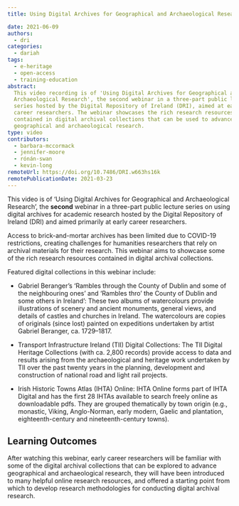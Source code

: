 ```yaml
---
title: Using Digital Archives for Geographical and Archaeological Research

date: 2021-06-09
authors:
  - dri
categories:
  - dariah
tags:
  - e-heritage
  - open-access
  - training-education
abstract:
  This video recording is of 'Using Digital Archives for Geographical and
  Archaeological Research', the second webinar in a three-part public lecture
  series hosted by the Digital Repository of Ireland (DRI), aimed at early
  career researchers. The webinar showcases the rich research resources
  contained in digital archival collections that can be used to advance
  geographical and archaeological research.
type: video
contributors:
  - barbara-mccormack
  - jennifer-moore
  - rónán-swan
  - kevin-long
remoteUrl: https://doi.org/10.7486/DRI.w663hs16k
remotePublicationDate: 2021-03-23
---
```


This video is of ‘Using Digital Archives for Geographical and Archaeological
Research’, the **second** webinar in a three-part public lecture series on using
digital archives for academic research hosted by the Digital Repository of
Ireland (DRI) and aimed primarily at early career researchers.

Access to brick-and-mortar archives has been limited due to COVID-19
restrictions, creating challenges for humanities researchers that rely on
archival materials for their research. This webinar aims to showcase some of the
rich research resources contained in digital archival collections.

Featured digital collections in this webinar include:

- Gabriel Beranger’s ‘Rambles through the County of Dublin and some of the
  neighbouring ones’ and ‘Rambles thro’ the County of Dublin and some others in
  Ireland’: These two albums of watercolours provide illustrations of scenery
  and ancient monuments, general views, and details of castles and churches in
  Ireland. The watercolours are copies of originals (since lost) painted on
  expeditions undertaken by artist Gabriel Beranger, ca. 1729–1817.

- Transport Infrastructure Ireland (TII) Digital Collections: The TII Digital
  Heritage Collections (with ca. 2,800 records) provide access to data and
  results arising from the archaeological and heritage work undertaken by TII
  over the past twenty years in the planning, development and construction of
  national road and light rail projects.

- Irish Historic Towns Atlas (IHTA) Online: IHTA Online forms part of IHTA
  Digital and has the first 28 IHTAs available to search freely online as
  downloadable pdfs. They are grouped thematically by town origin (e.g.,
  monastic, Viking, Anglo-Norman, early modern, Gaelic and plantation,
  eighteenth-century and nineteenth-century towns).

## Learning Outcomes

After watching this webinar, early career researchers will be familiar with some
of the digital archival collections that can be explored to advance geographical
and archaeological research, they will have been introduced to many helpful
online research resources, and offered a starting point from which to develop
research methodologies for conducting digital archival research.

<CTA
  title="Interested in learning more?"
  subtitle="Using Digital Archives for Geographical and Archaeological Research"
  url="https://doi.org/10.7486/DRI.w663hs16k"
/>
